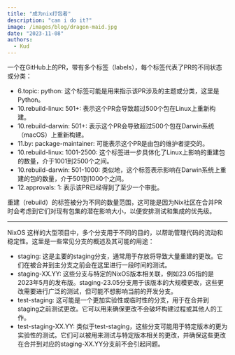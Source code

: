 ```yaml
---
title: "成为nix打包者"
description: "can i do it?"
image: /images/blog/dragon-maid.jpg
date: "2023-11-08"
authors:
  - Kud
---
```


一个在GitHub上的PR，带有多个标签（labels），每个标签代表了PR的不同状态或分类：
- 6.topic: python: 这个标签可能是用来指示该PR涉及的主题或分类，这里是Python。
- 10.rebuild-linux: 501+: 表示这个PR会导致超过500个包在Linux上重新构建。
- 10.rebuild-darwin: 501+: 表示这个PR会导致超过500个包在Darwin系统（macOS）上重新构建。
- 11.by: package-maintainer: 可能表示这个PR是由包的维护者提交的。
- 10.rebuild-linux: 1001-2500: 这个标签进一步具体化了Linux上影响的重建包的数量，介于1001到2500个之间。
- 10.rebuild-darwin: 501-1000: 类似地，这个标签表示影响在Darwin系统上重建的包的数量，介于501到1000个之间。
- 12.approvals: 1: 表示该PR已经得到了至少一个审批。

重建（rebuild）的标签被分为不同的数量范围，这可能是因为Nix社区在合并PR时会考虑到它们对现有包集的潜在影响大小，以便安排测试和集成的优先级。

---

NixOS 这样的大型项目中，多个分支用于不同的目的，以帮助管理代码的流动和稳定性。这里是一些常见分支的概述及其可能的用途：
- staging: 这是主要的staging分支，通常用于存放将导致大量重建的更改。它们在被合并到主分支之前会在这里进行一段时间的测试。
- staging-XX.YY: 这些分支与特定的NixOS版本相关联，例如23.05指的是2023年5月的发布版。staging-23.05分支用于该版本的大规模更改，这些更改需要进行广泛的测试，但可能不想影响当前的开发分支。
- test-staging: 这可能是一个更加实验性或临时性的分支，用于在合并到staging之前测试更改。它可以用来确保更改不会破坏构建过程或其他人的工作。
- test-staging-XX.YY: 类似于test-staging，这些分支可能用于特定版本的更为实验性的测试。它们可以被用来测试与特定版本相关的更改，并确保这些更改在合并到对应的staging-XX.YY分支前不会引起问题。


